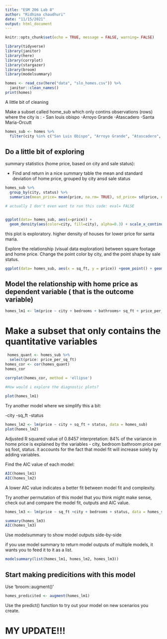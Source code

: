 ```yaml
---
title: "ESM 206 Lab 8"
author: "Ridhima chaudhuri"
date: "11/15/2021"
output: html_document
---
```


```r
knitr::opts_chunk$set(echo = TRUE, message = FALSE, warning= FALSE)
```

```r
library(tidyverse)
library(janitor)
library(here)
library(corrplot)
library(stargazer)
library(broom)
library(modelsummary)

```
```r
homes <- read_csv(here("data", "slo_homes.csv")) %>%
  janitor::clean_names()
print(homes)
```


A little bit of cleaning

Make a subset called home_sub which only contins observations  (rows) where the city is :
- San louis obispo
-Arroyo Grande
-Atascadero
-Santa Maria-Orcutt


```r

homes_sub <- homes %>%
  filter(city %in% c("San Luis Obispo", "Arroyo Grande", "Atascadero", "Santa Maria-Orcutt"))
```
## Do a little bit of exploring

summary statistics (home price, based on city and sale status):

- Find and return in a nice summary table the mean and standard deviation of home price, grouped by city ansd sale status

```r
homes_sub %>%
  group_by(city, status) %>%
  summarize(mean_price= mean(price, na.rm= TRUE), sd_price= sd(price, na.rm = TRUE))

# actually I don't even want to run this code: eval= FALSE


ggplot(data= homes_sub, aes(x=price)) +
  geom_density(aes(color=city, fill=city), alpha=0.3) + scale_x_continuous(limits = c(0,3e6))#mapping a variable to an aesthetic so inside the aes 

```
this plot is exploratory. higher density of houses for lower price for santa maria. 

Explore the relationship (visual data exploration) between square footage and home price. Change the point color by city, and the point shape by sale status.

```r
ggplot(data= homes_sub, aes(x = sq_ft, y = price)) +geom_point() + geom_smooth(method=lm)
```
## Model the relationship with home price as dependent variable ( that is the outcome variable)

```r
homes_lm1 <- lm(price ~ city + bedrooms + bathrooms+ sq_ft + price_per_sq_ft + status , data = homes_sub)


```

# Make a subset that only contains the quantitative variables
```r
 homes_quant <- homes_sub %>%
  select(price: price_per_sq_ft)
homes_cor <- cor(homes_quant)
homes_cor

corrplot(homes_cor, method = 'ellipse')

#How would i explore the diagnostic plots?
  
plot(homes_lm1)  
```
Try another model where we simplify this a bit:

-city
-sq_ft
-status

```r
homes_lm2 <- lm(price ~ city + sq_ft + status, data = homes_sub)
plot(homes_lm2)
```
 Adjusted R squared value of 0.8457 interpretation: 84% of the variance in home price is explained by the variables - city, bedroom bathroom price per sq foot, status. it accounts for the fact that model fit will increase solely by adding variables. 

Find the AIC value of each model:

```r
AIC(homes_lm1)
AIC(homes_lm2)
```


A lower AIC value indicates a better fit between model fit and complexity. 

Try another permutation of this model that you think might make sense, check out and compare the model fit, outputs and AIC value.
```r
homes_lm3 <- lm(price ~ sq_ft +city + bedrooms + status, data = homes_sub)

summary(homes_lm3)
AIC(homes_lm3)
```

Use modelsummary to show model outputs side-by-side

if you use model summary to return model outputs of multiple models, it wants you to feed it to it as a list.
```r
modelsummary(list(homes_lm1, homes_lm2, homes_lm3))
```

## Start making predicitions with this model

Use 'broom::augment()'

```r
homes_predicited <- augment(homes_lm1)
```
Use the predict() function to try out your model on new scenarios you create. 


# MY UPDATE!!!
